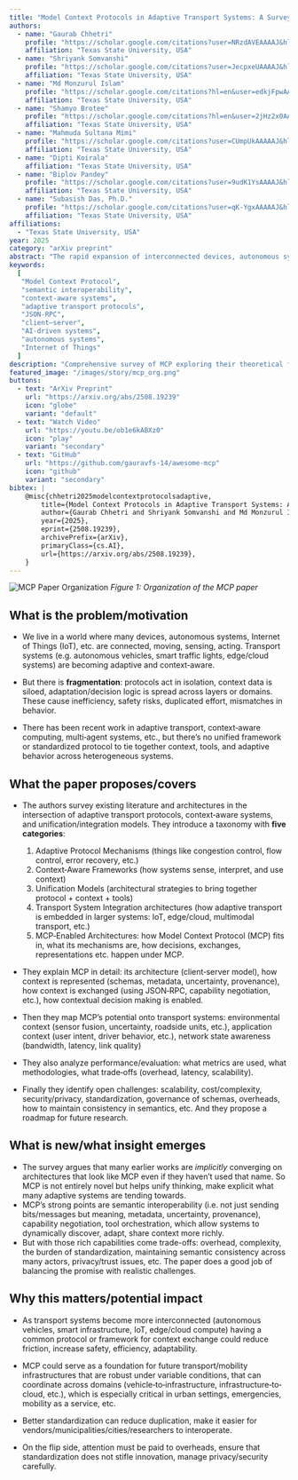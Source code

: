 ```yaml
---
title: "Model Context Protocols in Adaptive Transport Systems: A Survey"
authors:
  - name: "Gaurab Chhetri"
    profile: "https://scholar.google.com/citations?user=NRzdAVEAAAAJ&hl=en"
    affiliation: "Texas State University, USA"
  - name: "Shriyank Somvanshi"
    profile: "https://scholar.google.com/citations?user=JecpxeUAAAAJ&hl=en"
    affiliation: "Texas State University, USA"
  - name: "Md Monzurul Islam"
    profile: "https://scholar.google.com/citations?hl=en&user=edkjFpwAAAAJ"
    affiliation: "Texas State University, USA"
  - name: "Shamyo Brotee"
    profile: "https://scholar.google.com/citations?hl=en&user=2jHz2x0AAAAJ"
    affiliation: "Texas State University, USA"
  - name: "Mahmuda Sultana Mimi"
    profile: "https://scholar.google.com/citations?user=CUmpUkAAAAAJ&hl=en"
    affiliation: "Texas State University, USA"
  - name: "Dipti Koirala"
    affiliation: "Texas State University, USA"
  - name: "Biplov Pandey"
    profile: "https://scholar.google.com/citations?user=9udK1YsAAAAJ&hl=en&oi=ao"
    affiliation: "Texas State University, USA"
  - name: "Subasish Das, Ph.D."
    profile: "https://scholar.google.com/citations?user=qK-YgxAAAAAJ&hl=en"
    affiliation: "Texas State University, USA"
affiliations:
  - "Texas State University, USA"
year: 2025
category: "arXiv preprint"
abstract: "The rapid expansion of interconnected devices, autonomous systems, and AI applications has created severe fragmentation in adaptive transport systems, where diverse protocols and context sources remain isolated. This survey provides the first systematic investigation of the Model Context Protocol (MCP) as a unifying paradigm, highlighting its ability to bridge protocol-level adaptation with context-aware decision making. Analyzing established literature, we show that existing efforts have implicitly converged toward MCP-like architectures, signaling a natural evolution from fragmented solutions to standardized integration frameworks. We propose a five-category taxonomy covering adaptive mechanisms, context-aware frameworks, unification models, integration strategies, and MCP-enabled architectures. Our findings reveal three key insights: traditional transport protocols have reached the limits of isolated adaptation, MCP's client-server and JSON-RPC structure enables semantic interoperability, and AI-driven transport demands integration paradigms uniquely suited to MCP. Finally, we present a research roadmap positioning MCP as a foundation for next-generation adaptive, context-aware, and intelligent transport infrastructures."
keywords:
  [
   "Model Context Protocol",
   "semantic interoperability",
   "context-aware systems",
   "adaptive transport protocols",
   "JSON-RPC",
   "client–server",
   "AI-driven systems",
   "autonomous systems",
   "Internet of Things"
  ]
description: "Comprehensive survey of MCP exploring their theoretical foundations, evolution, applications, and future potential in AI-enabled adaptive systems."
featured_image: "/images/story/mcp_org.png"
buttons:
  - text: "ArXiv Preprint"
    url: "https://arxiv.org/abs/2508.19239"
    icon: "globe"
    variant: "default"
  - text: "Watch Video"
    url: "https://youtu.be/ob1e6kABXz0"
    icon: "play"
    variant: "secondary"
  - text: "GitHub"
    url: "https://github.com/gauravfs-14/awesome-mcp"
    icon: "github"
    variant: "secondary"
bibtex: |
    @misc{chhetri2025modelcontextprotocolsadaptive,
        title={Model Context Protocols in Adaptive Transport Systems: A Survey}, 
        author={Gaurab Chhetri and Shriyank Somvanshi and Md Monzurul Islam and Shamyo Brotee and Mahmuda Sultana Mimi and Dipti Koirala and Biplov Pandey and Subasish Das},
        year={2025},
        eprint={2508.19239},
        archivePrefix={arXiv},
        primaryClass={cs.AI},
        url={https://arxiv.org/abs/2508.19239}, 
    }
---
```



![MCP Paper Organization](/images/story/mcp_org.png)
_Figure 1: Organization of the MCP paper_

## What is the problem/motivation

* We live in a world where many devices, autonomous systems, Internet of Things (IoT), etc. are connected, moving, sensing, acting. Transport systems (e.g. autonomous vehicles, smart traffic lights, edge/cloud systems) are becoming adaptive and context‐aware. 

* But there is **fragmentation**: protocols act in isolation, context data is siloed, adaptation/decision logic is spread across layers or domains. These cause inefficiency, safety risks, duplicated effort, mismatches in behavior. 

* There has been recent work in adaptive transport, context‐aware computing, multi‐agent systems, etc., but there’s no unified framework or standardized protocol to tie together context, tools, and adaptive behavior across heterogeneous systems. 

## What the paper proposes/covers

* The authors survey existing literature and architectures in the intersection of adaptive transport protocols, context‐aware systems, and unification/integration models. They introduce a taxonomy with **five categories**:

  1. Adaptive Protocol Mechanisms (things like congestion control, flow control, error recovery, etc.) 
  2. Context‐Aware Frameworks (how systems sense, interpret, and use context) 
  3. Unification Models (architectural strategies to bring together protocol + context + tools) 
  4. Transport System Integration architectures (how adaptive transport is embedded in larger systems: IoT, edge/cloud, multimodal transport, etc.) 
  5. MCP‐Enabled Architectures: how Model Context Protocol (MCP) fits in, what its mechanisms are, how decisions, exchanges, representations etc. happen under MCP. 

* They explain MCP in detail: its architecture (client‐server model), how context is represented (schemas, metadata, uncertainty, provenance), how context is exchanged (using JSON‐RPC, capability negotiation, etc.), how contextual decision making is enabled. 

* Then they map MCP’s potential onto transport systems: environmental context (sensor fusion, uncertainty, roadside units, etc.), application context (user intent, driver behavior, etc.), network state awareness (bandwidth, latency, link quality) 

* They also analyze performance/evaluation: what metrics are used, what methodologies, what trade‐offs (overhead, latency, scalability). 

* Finally they identify open challenges: scalability, cost/complexity, security/privacy, standardization, governance of schemas, overheads, how to maintain consistency in semantics, etc. And they propose a roadmap for future research. 

## What is new/what insight emerges

* The survey argues that many earlier works are *implicitly* converging on architectures that look like MCP even if they haven’t used that name. So MCP is not entirely novel but helps unify thinking, make explicit what many adaptive systems are tending towards. 
* MCP’s strong points are semantic interoperability (i.e. not just sending bits/messages but meaning, metadata, uncertainty, provenance), capability negotiation, tool orchestration, which allow systems to dynamically discover, adapt, share context more richly. 
* But with those rich capabilities come trade-offs: overhead, complexity, the burden of standardization, maintaining semantic consistency across many actors, privacy/trust issues, etc. The paper does a good job of balancing the promise with realistic challenges.

## Why this matters/potential impact

* As transport systems become more interconnected (autonomous vehicles, smart infrastructure, IoT, edge/cloud compute) having a common protocol or framework for context exchange could reduce friction, increase safety, efficiency, adaptability.

* MCP could serve as a foundation for future transport/mobility infrastructures that are robust under variable conditions, that can coordinate across domains (vehicle‐to‐infrastructure, infrastructure‐to‐cloud, etc.), which is especially critical in urban settings, emergencies, mobility as a service, etc.

* Better standardization can reduce duplication, make it easier for vendors/municipalities/cities/researchers to interoperate.

* On the flip side, attention must be paid to overheads, ensure that standardization does not stifle innovation, manage privacy/security carefully.

<YouTube id="ob1e6kABXz0" />

